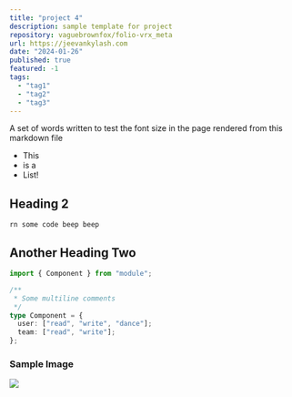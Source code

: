 ```yaml
---
title: "project 4"
description: sample template for project
repository: vaguebrownfox/folio-vrx_meta
url: https://jeevankylash.com
date: "2024-01-26"
published: true
featured: -1
tags:
  - "tag1"
  - "tag2"
  - "tag3"
---
```

A set of words written to test the font size in the page rendered from this markdown file

- This
- is a
- List!

## Heading 2

```sh-session
rn some code beep beep
```

## Another Heading Two

```ts
import { Component } from "module";

/**
 * Some multiline comments
 */
type Component = {
  user: ["read", "write", "dance"];
  team: ["read", "write"];
};

```

### Sample Image
[![](/planetfall.png)](https://sampleimage.io)